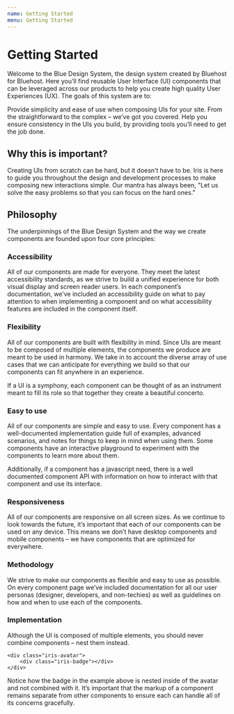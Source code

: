```yaml
---
name: Getting Started
menu: Getting Started
---
```


# Getting Started

Welcome to the Blue Design System, the design system created by Bluehost for Bluehost. Here you’ll find reusable User Interface (UI) components that can be leveraged across our products to help you create high quality User Experiences (UX). The goals of this system are to:

Provide simplicity and ease of use when composing UIs for your site. From the straightforward to the complex – we’ve got you covered.
Help you ensure consistency in the UIs you build, by providing tools you’ll need to get the job done.

## Why this is important?

Creating UIs from scratch can be hard, but it doesn’t have to be. Iris is here to guide you throughout the design and development processes to make composing new interactions simple. Our mantra has always been, "Let us solve the easy problems so that you can focus on the hard ones."

## Philosophy

The underpinnings of the Blue Design System and the way we create components are founded upon four core principles:

### Accessibility

All of our components are made for everyone. They meet the latest accessibility standards, as we strive to build a unified experience for both visual display and screen reader users. In each component’s documentation, we’ve included an accessibility guide on what to pay attention to when implementing a component and on what accessibility features are included in the component itself.

### Flexibility

All of our components are built with flexibility in mind. Since UIs are meant to be composed of multiple elements, the components we produce are meant to be used in harmony. We take in to account the diverse array of use cases that we can anticipate for everything we build so that our components can fit anywhere in an experience.

If a UI is a symphony, each component can be thought of as an instrument meant to fill its role so that together they create a beautiful concerto.

### Easy to use

All of our components are simple and easy to use. Every component has a well-documented implementation guide full of examples, advanced scenarios, and notes for things to keep in mind when using them. Some components have an interactive playground to experiment with the components to learn more about them.

Additionally, if a component has a javascript need, there is a well documented component API with information on how to interact with that component and use its interface.

### Responsiveness

All of our components are responsive on all screen sizes. As we continue to look towards the future, it’s important that each of our components can be used on any device. This means we don’t have desktop components and mobile components – we have components that are optimized for everywhere.

### Methodology

We strive to make our components as flexible and easy to use as possible. On every component page we’ve included documentation for all our user personas (designer, developers, and non-techies) as well as guidelines on how and when to use each of the components.

### Implementation

Although the UI is composed of multiple elements, you should never combine components – nest them instead.

```
<div class="iris-avatar">
    <div class="iris-badge"></div>
</div>
```

Notice how the badge in the example above is nested inside of the avatar and not combined with it. It’s important that the markup of a component remains separate from other components to ensure each can handle all of its concerns gracefully.
